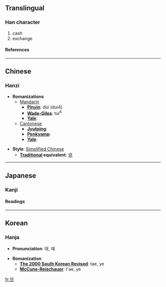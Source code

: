 {{see|兌}}

==Translingual==
===Han character===
{{Han char|rad=儿|as=05|sn=7|four=|canj=金口竹山 (CRHU), X金口竹山 (XCRHU)}}
# cash
# exchange
====References====
{{Han ref|kx=0125.021|hdz=10271.010|uh=5151|ud=20817}}
----

==Chinese==
===Hanzi===


* '''Romanizations'''
** [[Mandarin]]
*** '''[[Pinyin]]''': dùi (dui4)
*** '''[[Wade-Giles]]''': tui<sup>4</sup>
*** '''[[Yale]]''': 
**[[Cantonese]]
***'''[[Jyutping]]''':
***'''[[Penkyamp]]''': 
***'''[[Yale]]''': 

* '''Style''': [[Simplified Chinese]] 
** '''[[Traditional Chinese|Traditional]] equivalent''': [[兌]]


----
==Japanese==
===Kanji===
{{ja-kanji|grade=|rs=儿05}}
====Readings====
{{ja-readings|on=[[だ]] (da), [[たい]] (tai), [[えい]] (ei)|kun=[[よろこぶ]] (yorokobu)}}


----
==Korean==
===Hanja===

* '''Pronunciation''': 태, 예

* '''Romanization'''
** '''[[The 2000 South Korean Revised Romanization|The 2000 South Korean Revised]]''': tae, ye
** '''[[McCune-Reischauer]]''': t'ae, ye


[[fr:兑]]